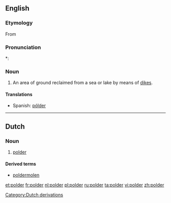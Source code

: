 ==English==

===Etymology===
From {{etyl|nl}}

===Pronunciation===
*: {{rhymes|əʊldə(r)}}

===Noun===
{{en-noun}}

# An area of ground reclaimed from a sea or lake by means of [[dike]]s.

====Translations====
{{trans-top|area of ground reclaimed from a sea or lake by means of dikes}}
* Spanish: [[pólder]] {{m}}
{{trans-mid}}
{{trans-bottom}}

----

[[Category:Dutch derivations]]
==Dutch==
{{wikipedia|lang=nl}}

===Noun===
{{nl-noun|g=m|polders|poldertje}}

# [[#English|polder]]

====Derived terms====
* [[poldermolen]]

[[et:polder]]
[[fr:polder]]
[[nl:polder]]
[[pl:polder]]
[[ru:polder]]
[[ta:polder]]
[[vi:polder]]
[[zh:polder]]